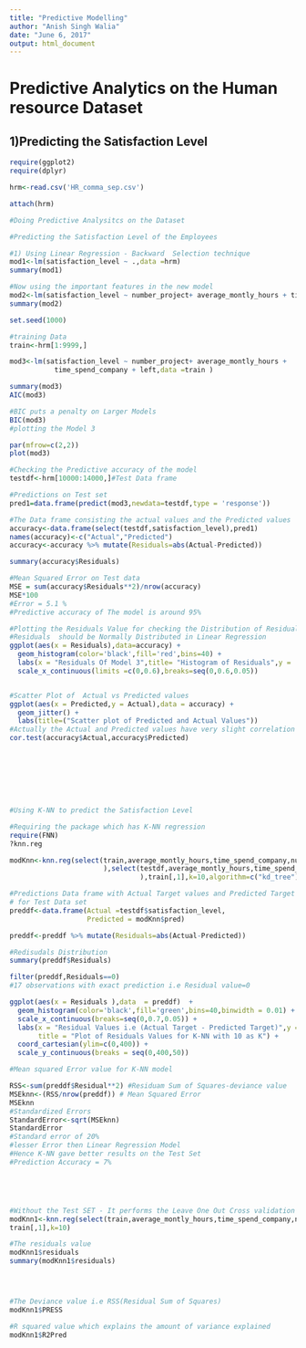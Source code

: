 ```yaml
---
title: "Predictive Modelling"
author: "Anish Singh Walia"
date: "June 6, 2017"
output: html_document
---
```

# Predictive Analytics on the Human resource Dataset


## 1)Predicting the Satisfaction Level

```r
require(ggplot2)
require(dplyr)

hrm<-read.csv('HR_comma_sep.csv')

attach(hrm)

#Doing Predictive Analysitcs on the Dataset

#Predicting the Satisfaction Level of the Employees

#1) Using Linear Regression - Backward  Selection technique
mod1<-lm(satisfaction_level ~ .,data =hrm)
summary(mod1)

#Now using the important features in the new model
mod2<-lm(satisfaction_level ~ number_project+ average_montly_hours + time_spend_company,data =hrm)
summary(mod2)

set.seed(1000)

#training Data
train<-hrm[1:9999,]

mod3<-lm(satisfaction_level ~ number_project+ average_montly_hours + 
           time_spend_company + left,data =train )

summary(mod3)
AIC(mod3)

#BIC puts a penalty on Larger Models
BIC(mod3)
#plotting the Model 3

par(mfrow=c(2,2))
plot(mod3)

#Checking the Predictive accuracy of the model
testdf<-hrm[10000:14000,]#Test Data frame

#Predictions on Test set
pred1=data.frame(predict(mod3,newdata=testdf,type = 'response'))

#The Data frame consisting the actual values and the Predicted values
accuracy<-data.frame(select(testdf,satisfaction_level),pred1)
names(accuracy)<-c("Actual","Predicted")
accuracy<-accuracy %>% mutate(Residuals=abs(Actual-Predicted))

summary(accuracy$Residuals)

#Mean Squared Error on Test data
MSE = sum(accuracy$Residuals**2)/nrow(accuracy)
MSE*100
#Error = 5.1 %
#Predictive accuracy of The model is around 95%

#Plotting the Residuals Value for checking the Distribution of Residuals
#Residuals  should be Normally Distributed in Linear Regression
ggplot(aes(x = Residuals),data=accuracy) + 
  geom_histogram(color='black',fill='red',bins=40) + 
  labs(x = "Residuals Of Model 3",title= "Histogram of Residuals",y = 'Count') + 
  scale_x_continuous(limits =c(0,0.6),breaks=seq(0,0.6,0.05))


#Scatter Plot of  Actual vs Predicted values
ggplot(aes(x = Predicted,y = Actual),data = accuracy) + 
  geom_jitter() +
  labs(title=("Scatter plot of Predicted and Actual Values"))
#Actually the Actual and Predicted values have very slight correlation
cor.test(accuracy$Actual,accuracy$Predicted)








#Using K-NN to predict the Satisfaction Level

#Requiring the package which has K-NN regression
require(FNN)
?knn.reg

modKnn<-knn.reg(select(train,average_montly_hours,time_spend_company,number_project,left
                       ),select(testdf,average_montly_hours,time_spend_company,number_project,left
                                ),train[,1],k=10,algorithm=c("kd_tree"))

#Predictions Data frame with Actual Target values and Predicted Target values
# for Test Data set
preddf<-data.frame(Actual =testdf$satisfaction_level,
                   Predicted = modKnn$pred)

preddf<-preddf %>% mutate(Residuals=abs(Actual-Predicted))

#Redisudals Distribution
summary(preddf$Residuals)

filter(preddf,Residuals==0)
#17 observations with exact prediction i.e Residual value=0

ggplot(aes(x = Residuals ),data  = preddf)  + 
  geom_histogram(color='black',fill='green',bins=40,binwidth = 0.01) + 
  scale_x_continuous(breaks=seq(0,0.7,0.05)) + 
  labs(x = "Residual Values i.e (Actual Target - Predicted Target)",y = "Counts",
       title = "Plot of Residuals Values for K-NN with 10 as K") + 
  coord_cartesian(ylim=c(0,400)) + 
  scale_y_continuous(breaks = seq(0,400,50))

#Mean squared Error value for K-NN model

RSS<-sum(preddf$Residual**2) #Residuam Sum of Squares-deviance value
MSEknn<-(RSS/nrow(preddf)) # Mean Squared Error
MSEknn
#Standardized Errors
StandardError<-sqrt(MSEknn)
StandardError
#Standard error of 20%
#lesser Error then Linear Regression Model
#Hence K-NN gave better results on the Test Set
#Prediction Accuracy = 7%





#Without the Test SET - It performs the Leave One Out Cross validation
modKnn1<-knn.reg(select(train,average_montly_hours,time_spend_company,number_project,left),test = NULL,
train[,1],k=10)

#The residuals value
modKnn1$residuals
summary(modKnn1$residuals)




#The Deviance value i.e RSS(Residual Sum of Squares)
modKnn1$PRESS

#R squared value which explains the amount of variance explained
modKnn1$R2Pred













```

